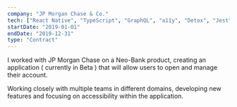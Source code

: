 ```yaml
---
company: "JP Morgan Chase & Co."
tech: ["React Native", "TypeScript", "GraphQL", "a11y", "Detox", "Jest"]
startDate: "2019-01-01"
endDate: "2019-12-31"
type: "Contract"
---
```


I worked with JP Morgan Chase on a Neo-Bank product, creating an application ( currently in Beta ) that will allow users to open and manage their account.

Working closely with multiple teams in different domains, developing new features and focusing on accessibility within the application.
